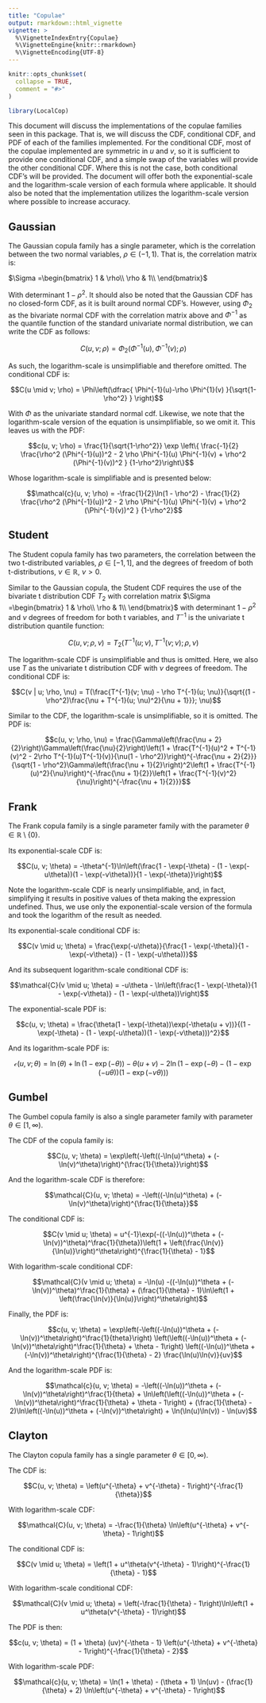 ```yaml
---
title: "Copulae"
output: rmarkdown::html_vignette
vignette: >
  %\VignetteIndexEntry{Copulae}
  %\VignetteEngine{knitr::rmarkdown}
  %\VignetteEncoding{UTF-8}
---
```


```r
knitr::opts_chunk$set(
  collapse = TRUE,
  comment = "#>"
)
```

```r
library(LocalCop)
```


This document will discuss the implementations of the copulae families seen in this package. That is, we will discuss the CDF, conditional CDF, and PDF of each of the families implemented. For the conditional CDF, most of the copulae implemented are symmetric in $u$ and $v$, so it is sufficient to provide one conditional CDF, and a simple swap of the variables will provide the other conditional CDF. Where this is not the case, both conditional CDF's will be provided. The document will offer both the exponential-scale and the logarithm-scale version of each formula where applicable. It should also be noted that the implementation utilizes the logarithm-scale version where possible to increase accuracy.

## Gaussian

The Gaussian copula family has a single parameter, which is the correlation between the two normal variables, $\rho \in (-1, 1)$. That is, the correlation matrix is:

$\Sigma =\begin{bmatrix}
1 & \rho\\
\rho & 1\\
\end{bmatrix}$

With determinant $1 - \rho^2$. It should also be noted that the Gaussian CDF has no closed-form CDF, as it is built around normal CDF's. However, using $\Phi_2$ as the bivariate normal CDF with the correlation matrix above and $\Phi^{-1}$ as the quantile function of the standard univariate normal distribution, we can write the CDF as follows:

$$C(u, v; \rho) = \Phi_2 ( \Phi^{-1}(u), \Phi^{-1}(v) ; \rho)$$

As such, the logarithm-scale is unsimplifiable and therefore omitted. The conditional CDF is:

$$C(u \mid v; \rho) = \Phi\left(\dfrac{ \Phi^{-1}(u)-\rho \Phi^{1}(v) }{\sqrt{1-\rho^2} } \right)$$

With $\Phi$ as the univariate standard normal cdf. Likewise, we note that the logarithm-scale version of the equation is unsimplifiable, so we omit it. This leaves us with the PDF:

$$c(u, v; \rho) = \frac{1}{\sqrt{1-\rho^2}} \exp \left\{ \frac{-1}{2} \frac{\rho^2  (\Phi^{-1}(u))^2 - 2 \rho \Phi^{-1}(u) \Phi^{-1}(v) + \rho^2 (\Phi^{-1}(v))^2 } {1-\rho^2}\right\}$$

Whose logarithm-scale is simplifiable and is presented below:

$$\mathcal{c}(u, v; \rho) = -\frac{1}{2}\ln(1 - \rho^2) - \frac{1}{2} \frac{\rho^2  (\Phi^{-1}(u))^2 - 2 \rho \Phi^{-1}(u) \Phi^{-1}(v) + \rho^2 (\Phi^{-1}(v))^2 } {1-\rho^2}$$


## Student

The Student copula family has two parameters, the correlation between the two t-distributed variables, $\rho \in [-1, 1]$, and the degrees of freedom of both t-distributions, $\nu \in \mathbb{R}$, $\nu > 0$.

Similar to the Gaussian copula, the Student CDF requires the use of the bivariate t distribution CDF $T_2$ with correlation matrix $\Sigma =\begin{bmatrix}
1 & \rho\\
\rho & 1\\
\end{bmatrix}$ with determinant $1 - \rho^2$ and $\nu$ degrees of freedom for both t variables, and $T^{-1}$ is the univariate t distribution quantile function:

$$C(u, v; \rho, \nu) = T_2(T^{-1}(u; \nu), T^{-1}(v; \nu); \rho, \nu)$$

The logarithm-scale CDF is unsimplifiable and thus is omitted. Here, we also use $T$ as the univariate t distribution CDF with $\nu$ degrees of freedom. The conditional CDF is:

$$C(v | u; \rho, \nu) = T(\frac{T^{-1}(v; \nu) - \rho T^{-1}(u; \nu)}{\sqrt{(1 - \rho^2)\frac{\nu + T^{-1}(u; \nu)^2}{\nu + 1}}}; \nu)$$

Similar to the CDF, the logarithm-scale is unsimplifiable, so it is omitted. The PDF is:

$$c(u, v; \rho, \nu) = \frac{\Gamma\left(\frac{\nu + 2}{2}\right)\Gamma\left(\frac{\nu}{2}\right)\left(1 + \frac{T^{-1}(u)^2 + T^{-1}(v)^2 - 2\rho T^{-1}(u)T^{-1}(v)}{\nu(1 - \rho^2)}\right)^{-\frac{\nu + 2}{2}}}{\sqrt{1 - \rho^2}\Gamma\left(\frac{\nu + 1}{2}\right)^2\left(1 + \frac{T^{-1}(u)^2}{\nu}\right)^{-\frac{\nu + 1}{2}}\left(1 + \frac{T^{-1}(v)^2}{\nu}\right)^{-\frac{\nu + 1}{2}}}$$

## Frank

The Frank copula family is a single parameter family with the parameter $\theta \in \mathbb{R} \setminus \{0\}$. 

Its exponential-scale CDF is:

$$C(u, v; \theta) = -\theta^{-1}\ln\left(\frac{1 - \exp(-\theta) - (1 - \exp(-u\theta))(1 - \exp(-v\theta))}{1 - \exp(-\theta)}\right)$$

Note the logarithm-scale CDF is nearly unsimplifiable, and, in fact, simplifying it results in positive values of theta making the expression undefined. Thus, we use only the exponential-scale version of the formula and took the logarithm of the result as needed.

Its exponential-scale conditional CDF is:

$$C(v \mid u; \theta) = \frac{\exp(-u\theta)}{\frac{1 - \exp(-\theta)}{1 - \exp(-v\theta)} - (1 - \exp(-u\theta))}$$

And its subsequent logarithm-scale conditional CDF is:

$$\mathcal{C}(v \mid u; \theta) = -u\theta - \ln\left(\frac{1 - \exp(-\theta)}{1 - \exp(-v\theta)} - (1 - \exp(-u\theta))\right)$$

The exponential-scale PDF is:

$$c(u, v; \theta) = \frac{\theta(1 - \exp(-\theta))\exp(-\theta(u + v))}{(1 - \exp(-\theta) - (1 - \exp(-u\theta))(1 - \exp(-v\theta)))^2}$$

And its logarithm-scale PDF is:

$$\mathcal{c}(u, v; \theta) = \ln(\theta) + \ln(1 - \exp(-\theta)) - \theta(u + v) - 2\ln(1 - \exp(-\theta) - (1 - \exp(-u\theta))(1 - \exp(-v\theta)))$$


## Gumbel

The Gumbel copula family is also a single parameter family with parameter $\theta \in [1, \infty)$.

The CDF of the copula family is:

$$C(u, v; \theta) = \exp\left(-\left((-\ln(u)^\theta) + (-\ln(v)^\theta)\right)^{\frac{1}{\theta}}\right)$$

And the logarithm-scale CDF is therefore:

$$\mathcal{C}(u, v; \theta) = -\left((-\ln(u)^\theta) + (-\ln(v)^\theta)\right)^{\frac{1}{\theta}}$$

The conditional CDF is:

$$C(v \mid u; \theta) = u^{-1}\exp(-((-\ln(u))^\theta + (-\ln(v))^\theta)^\frac{1}{\theta})\left(1 + \left(\frac{\ln(v)}{\ln(u)}\right)^\theta\right)^{\frac{1}{\theta} - 1}$$

With logarithm-scale conditional CDF:

$$\mathcal{C}(v \mid u; \theta) = -\ln(u) -((-\ln(u))^\theta + (-\ln(v))^\theta)^\frac{1}{\theta} + (\frac{1}{\theta} - 1)\ln\left(1 + \left(\frac{\ln(v)}{\ln(u)}\right)^\theta\right)$$

Finally, the PDF is:

$$c(u, v; \theta) = \exp\left(-\left((-\ln(u))^\theta + (-\ln(v))^\theta\right)^\frac{1}{theta}\right) \left(\left((-\ln(u))^\theta + (-\ln(v))^\theta\right)^\frac{1}{\theta} + \theta - 1\right) \left((-\ln(u))^\theta + (-\ln(v))^\theta\right)^{\frac{1}{\theta} - 2} \frac{\ln(u)\ln(v)}{uv}$$

And the logarithm-scale PDF is:

$$\mathcal{c}(u, v; \theta) = -\left((-\ln(u))^\theta + (-\ln(v))^\theta\right)^\frac{1}{theta} + \ln\left(\left((-\ln(u))^\theta + (-\ln(v))^\theta\right)^\frac{1}{\theta} + \theta - 1\right) + (\frac{1}{\theta} - 2)\ln\left((-\ln(u))^\theta + (-\ln(v))^\theta\right) + \ln(\ln(u)\ln(v)) - \ln(uv)$$


## Clayton

The Clayton copula family has a single parameter $\theta \in [0, \infty)$.

The CDF is:

$$C(u, v; \theta) = \left(u^{-\theta} + v^{-\theta} - 1\right)^{-\frac{1}{\theta}}$$

With logarithm-scale CDF:

$$\mathcal{C}(u, v; \theta) = -\frac{1}{\theta} \ln\left(u^{-\theta} + v^{-\theta} - 1\right)$$

The conditional CDF is:

$$C(v \mid u; \theta) = \left(1 + u^\theta(v^{-\theta} - 1)\right)^{-\frac{1}{\theta} - 1}$$

With logarithm-scale conditional CDF:

$$\mathcal{C}(v \mid u; \theta) = \left(-\frac{1}{\theta} - 1\right)\ln\left(1 + u^\theta(v^{-\theta} - 1)\right)$$

The PDF is then:

$$c(u, v; \theta) = (1 + \theta) (uv)^{-\theta - 1} \left(u^{-\theta} + v^{-\theta} - 1\right)^{-\frac{1}{\theta} - 2}$$

With logarithm-scale PDF:

$$\mathcal{c}(u, v; \theta) = \ln(1 + \theta) - (\theta + 1) \ln(uv) - (\frac{1}{\theta} + 2) \ln\left(u^{-\theta} + v^{-\theta} - 1\right)$$